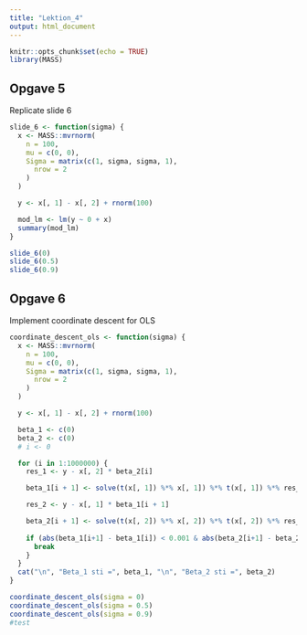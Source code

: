 ```yaml
---
title: "Lektion_4"
output: html_document
---
```


```r
knitr::opts_chunk$set(echo = TRUE)
library(MASS)
```


## Opgave 5

Replicate slide 6


```r

slide_6 <- function(sigma) {
  x <- MASS::mvrnorm(
    n = 100,
    mu = c(0, 0),
    Sigma = matrix(c(1, sigma, sigma, 1),
      nrow = 2
    )
  )

  y <- x[, 1] - x[, 2] + rnorm(100)

  mod_lm <- lm(y ~ 0 + x)
  summary(mod_lm)
}

slide_6(0)
slide_6(0.5)
slide_6(0.9)
```



## Opgave 6

Implement coordinate descent for OLS


```r

coordinate_descent_ols <- function(sigma) {
  x <- MASS::mvrnorm(
    n = 100,
    mu = c(0, 0),
    Sigma = matrix(c(1, sigma, sigma, 1),
      nrow = 2
    )
  )

  y <- x[, 1] - x[, 2] + rnorm(100)

  beta_1 <- c(0)
  beta_2 <- c(0)
  # i <- 0

  for (i in 1:1000000) {
    res_1 <- y - x[, 2] * beta_2[i]

    beta_1[i + 1] <- solve(t(x[, 1]) %*% x[, 1]) %*% t(x[, 1]) %*% res_1

    res_2 <- y - x[, 1] * beta_1[i + 1]

    beta_2[i + 1] <- solve(t(x[, 2]) %*% x[, 2]) %*% t(x[, 2]) %*% res_2
    
    if (abs(beta_1[i+1] - beta_1[i]) < 0.001 & abs(beta_2[i+1] - beta_2[i]) < 0.001) {
      break
    }
  }
  cat("\n", "Beta_1 sti =", beta_1, "\n", "Beta_2 sti =", beta_2)
}

coordinate_descent_ols(sigma = 0)
coordinate_descent_ols(sigma = 0.5)
coordinate_descent_ols(sigma = 0.9)
#test

```
